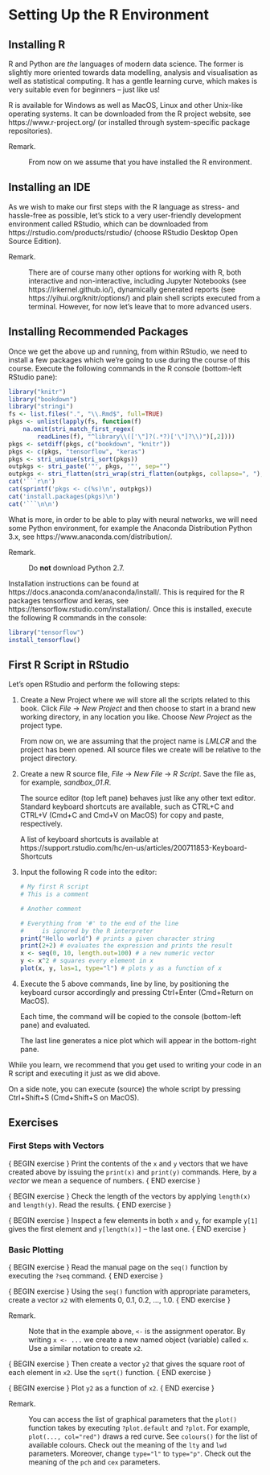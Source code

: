 # Setting Up the R Environment

<!-- (C) 2020 Marek Gagolewski, https://www.gagolewski.com -->


<!--

TODO: Mention knitr+markdown and add OnTrack exercises?
This can be left for the Deep R book.

-->



## Installing R

R and Python are *the* languages of modern data science.
The former is slightly more oriented towards data modelling,
analysis and visualisation as well as statistical computing.
It has a gentle learning curve, which makes is very suitable even
for beginners -- just like us!

R is available for Windows as well as MacOS, Linux and other Unix-like
operating systems.
It can be downloaded from the R project website,
see https://www.r-project.org/ (or installed through system-specific package
repositories).


Remark.

: From now on we assume that you have installed the R environment.



## Installing an IDE

As we wish to make our first steps with the R language
as stress- and hassle-free as possible, let's stick to a very user-friendly
development environment called RStudio, which can be downloaded from
https://rstudio.com/products/rstudio/ (choose RStudio Desktop Open Source Edition).


Remark.

: There are of course many other options for working with R, both interactive
and non-interactive, including Jupyter Notebooks (see https://irkernel.github.io/),
dynamically generated reports (see https://yihui.org/knitr/options/)
and plain shell scripts executed from a terminal.
However, for now let's leave that to more
advanced users.


## Installing Recommended Packages

Once we get the above up and running, from within RStudio,
we need to install a few packages which we're going to use during the course
of this course. Execute the following commands in the R console
(bottom-left RStudio pane):

```r
library("knitr")
library("bookdown")
library("stringi")
fs <- list.files(".", "\\.Rmd$", full=TRUE)
pkgs <- unlist(lapply(fs, function(f)
    na.omit(stri_match_first_regex(
        readLines(f), "^library\\(['\"]?(.*?)['\"]?\\)")[,2])))
pkgs <- setdiff(pkgs, c("bookdown", "knitr"))
pkgs <- c(pkgs, "tensorflow", "keras")
pkgs <- stri_unique(stri_sort(pkgs))
outpkgs <- stri_paste('"', pkgs, '"', sep="")
outpkgs <- stri_flatten(stri_wrap(stri_flatten(outpkgs, collapse=", "), 55), collapse="\n    ")
cat('```r\n')
cat(sprintf('pkgs <- c(%s)\n', outpkgs))
cat('install.packages(pkgs)\n')
cat('```\n\n')
```


What is more, in order to be able to play with neural networks,
we will need some Python environment, for example
the Anaconda Distribution Python 3.x, see
https://www.anaconda.com/distribution/.


Remark.

: Do **not** download Python 2.7.

Installation instructions can be found at
https://docs.anaconda.com/anaconda/install/.
This is required for the R packages tensorflow and keras,
see https://tensorflow.rstudio.com/installation/.
Once this is installed, execute the following R commands in the console:

```r
library("tensorflow")
install_tensorflow()
```


## First R Script in RStudio

Let's open RStudio and perform the following steps:

1.  Create a New Project where we will store all the scripts
    related to this book. Click *File* → *New Project*
    and then choose to start in a brand new working directory,
    in any location you like.
    Choose *New Project* as the project type.


    From now on, we are assuming that the project name is *LMLCR*
    and the project has been opened. All source files we create
    will be relative to the project directory.

2.  Create a new R source file, *File* → *New File* → *R Script*.
    Save the file as, for example, *sandbox_01.R*.

    The source editor (top left pane) behaves just like any other text editor.
    Standard keyboard shortcuts are available, such as CTRL+C
    and CTRL+V (Cmd+C and Cmd+V on MacOS) for copy and paste, respectively.

    A list of keyboard shortcuts is available at
    https://support.rstudio.com/hc/en-us/articles/200711853-Keyboard-Shortcuts

3.  Input the following R code into the editor:

    ```r
    # My first R script
    # This is a comment

    # Another comment

    # Everything from '#' to the end of the line
    #     is ignored by the R interpreter
    print("Hello world") # prints a given character string
    print(2+2) # evaluates the expression and prints the result
    x <- seq(0, 10, length.out=100) # a new numeric vector
    y <- x^2 # squares every element in x
    plot(x, y, las=1, type="l") # plots y as a function of x
    ```

5.  Execute the 5 above commands, line by line,
    by positioning the keyboard cursor accordingly and
    pressing Ctrl+Enter (Cmd+Return on MacOS).

    Each time, the command will be copied to the console
    (bottom-left pane)
    and evaluated.

    The last line generates a nice plot which will appear in the
    bottom-right pane.

While you learn, we recommend that you get used to writing your
code in an R script and executing it just as we did above.

On a side note, you can execute (source) the whole script
by pressing Ctrl+Shift+S (Cmd+Shift+S on MacOS).




## Exercises

### First Steps with Vectors

{ BEGIN exercise }
Print the contents of the `x` and `y` vectors that we have
created above
by issuing the `print(x)` and `print(y)` commands.
Here, by a *vector* we mean a sequence of numbers.
{ END exercise }


{ BEGIN exercise }
Check the length of the vectors by applying `length(x)`
and `length(y)`. Read the results.
{ END exercise }

{ BEGIN exercise }
Inspect a few elements in both `x` and `y`,
for example `y[1]` gives the first element
and `y[length(x)]` -- the last one.
{ END exercise }


### Basic Plotting

{ BEGIN exercise }
Read the manual page on the `seq()` function
by executing the `?seq` command.
{ END exercise }


{ BEGIN exercise }
Using the `seq()` function with appropriate parameters,
create a vector `x2` with elements 0, 0.1, 0.2, ..., 1.0.
{ END exercise }

Remark.

:  Note that in the example above, `<-` is the assignment operator.
   By writing `x <- ...` we create a new named object (variable) called `x`.
   Use a similar notation to create `x2`.

{ BEGIN exercise }
Then create a vector `y2` that gives the square root of each element in `x2`.
Use the `sqrt()` function.
{ END exercise }


{ BEGIN exercise }
Plot `y2` as a function of `x2`.
{ END exercise }


Remark.

: You can access the list of graphical parameters that the `plot()`
    function takes by executing `?plot.default` and `?plot`.
    For example, `plot(..., col="red")` draws a red curve.
    See `colours()` for the list of available colours.
    Check out the meaning of the `lty` and `lwd` parameters.
    Moreover, change `type="l"` to `type="p"`.
    Check out the meaning of the `pch` and `cex` parameters.



